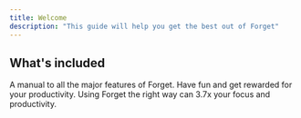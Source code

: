 ```yaml
---
title: Welcome
description: "This guide will help you get the best out of Forget"
---
```


## What's included

<CardGroup cols={2}>
  <Card title="Features" icon="wand-magic-sparkles" href="/features/overview">
    A manual to all the major features of Forget.
  </Card>
   <Card title="Game Badges" icon="trophy" href="/best/overview">
    Have fun and get rewarded for your productivity.
  </Card>
  <Card title="Best Practices" icon="bolt" href="/badges/overview">
    Using Forget the right way can 3.7x your focus and productivity.
  </Card>
 
</CardGroup>
